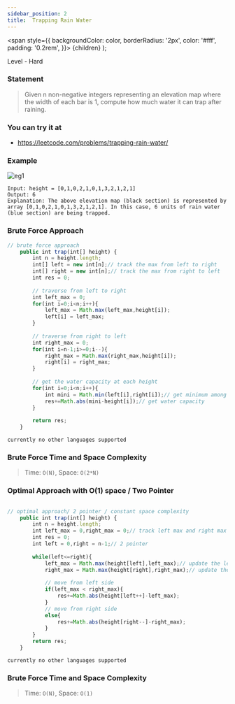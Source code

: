 ```yaml
---
sidebar_position: 2
title:  Trapping Rain Water
---
```



  <span
    style={{
      backgroundColor: color,
      borderRadius: '2px',
      color: '#fff',
      padding: '0.2rem',
    }}>
    {children}
  </span>
);

Level - <Highlight color="#cc0000">Hard</Highlight>

### Statement

> Given n non-negative integers representing an elevation map where the width of each bar is 1, compute how much water it can trap after raining.

### You can try it at

- https://leetcode.com/problems/trapping-rain-water/

### Example

![eg1](https://assets.leetcode.com/uploads/2018/10/22/rainwatertrap.png)

```
Input: height = [0,1,0,2,1,0,1,3,2,1,2,1]
Output: 6
Explanation: The above elevation map (black section) is represented by array [0,1,0,2,1,0,1,3,2,1,2,1]. In this case, 6 units of rain water (blue section) are being trapped.

```

### Brute Force Approach


<Tabs>
<TabItem value="java" label="Java">

```js
// brute force approach
    public int trap(int[] height) {
        int n = height.length;
        int[] left = new int[n];// track the max from left to right
        int[] right = new int[n];// track the max from right to left
        int res = 0;
        
        // traverse from left to right
        int left_max = 0;
        for(int i=0;i<n;i++){
            left_max = Math.max(left_max,height[i]);
            left[i] = left_max;
        }
        
        // traverse from right to left
        int right_max = 0;
        for(int i=n-1;i>=0;i--){
            right_max = Math.max(right_max,height[i]);
            right[i] = right_max;
        }
        
        // get the water capacity at each height
        for(int i=0;i<n;i++){
            int mini = Math.min(left[i],right[i]);// get minimum among left and right
            res+=Math.abs(mini-height[i]);// get water capacity
        }
        
        return res;
    }

```

</TabItem>

<TabItem value="other" label="Other">

```
currently no other languages supported
```

</TabItem>

</Tabs>

### Brute Force Time and Space Complexity

> Time: `O(N)`, Space: `O(2*N)`


### Optimal Approach with O(1) space / Two Pointer


<Tabs>
<TabItem value="java" label="Java">

```js

// optimal approach/ 2 pointer / constant space complexity
    public int trap(int[] height) {
        int n = height.length;
        int left_max = 0,right_max = 0;// track left max and right max
        int res = 0;
        int left = 0,right = n-1;// 2 pointer
        
        while(left<=right){
            left_max = Math.max(height[left],left_max);// update the left_max
            right_max = Math.max(height[right],right_max);// update the right_max
            
            // move from left side
            if(left_max < right_max){
                res+=Math.abs(height[left++]-left_max);
            }
            // move from right side
            else{
                res+=Math.abs(height[right--]-right_max);
            }
        }
        return res;
    }
```

</TabItem>

<TabItem value="other" label="Other">

```
currently no other languages supported
```

</TabItem>

</Tabs>


### Brute Force Time and Space Complexity

> Time: `O(N)`, Space: `O(1)`